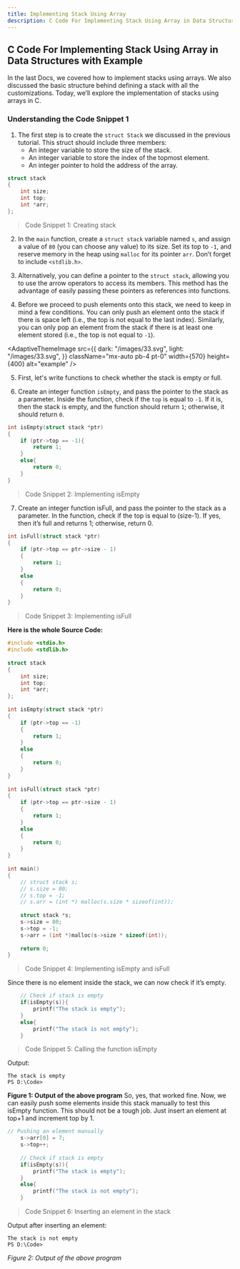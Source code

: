 ---
title: Implementing Stack Using Array
description: C Code For Implementing Stack Using Array in Data Structures.
---

## C Code For Implementing Stack Using Array in Data Structures with Example

In the last Docs, we covered how to implement stacks using arrays. We also discussed the basic structure behind defining a stack with all the customizations. Today, we’ll explore the implementation of stacks using arrays in C.

### Understanding the Code Snippet 1

1. The first step is to create the `struct Stack` we discussed in the previous tutorial. This struct should include three members:
   - An integer variable to store the size of the stack.
   - An integer variable to store the index of the topmost element.
   - An integer pointer to hold the address of the array.

```C
struct stack
{
    int size;
    int top;
    int *arr;
};
```
> Code Snippet 1: Creating stack

2. In the `main` function, create a `struct stack` variable named `s`, and assign a value of `80` (you can choose any value) to its size. Set its top to `-1`, and reserve memory in the heap using `malloc` for its pointer `arr`. Don’t forget to include `<stdlib.h>`.

3. Alternatively, you can define a pointer to the `struct stack`, allowing you to use the arrow operators to access its members. This method has the advantage of easily passing these pointers as references into functions.

4. Before we proceed to push elements onto this stack, we need to keep in mind a few conditions. You can only push an element onto the stack if there is space left (i.e., the top is not equal to the last index). Similarly, you can only pop an element from the stack if there is at least one element stored (i.e., the top is not equal to `-1`).

<AdaptiveThemeImage
  src={{
    dark: "/images/33.svg",
    light: "/images/33.svg",
  }}
  className="mx-auto pb-4 pt-0"
  width={570}
  height={400}
  alt="example"
/>

5. First, let's write functions to check whether the stack is empty or full.

6. Create an integer function `isEmpty`, and pass the pointer to the stack as a parameter. Inside the function, check if the `top` is equal to `-1`. If it is, then the stack is empty, and the function should return `1`; otherwise, it should return `0`.

```C
int isEmpty(struct stack *ptr)
{
    if (ptr->top == -1){
        return 1;
    }
    else{
        return 0;
    }
}
```

> Code Snippet 2: Implementing isEmpty

7. Create an integer function isFull, and pass the pointer to the stack as a parameter. In the function, check if the top is equal to (size-1). If yes, then it’s full and returns 1; otherwise, return 0.

```C
int isFull(struct stack *ptr)
{
    if (ptr->top == ptr->size - 1)
    {
        return 1;
    }
    else
    {
        return 0;
    }
}
```

> Code Snippet 3: Implementing isFull

**Here is the whole Source Code:**

```C
#include <stdio.h>
#include <stdlib.h>
 
struct stack
{
    int size;
    int top;
    int *arr;
};
 
int isEmpty(struct stack *ptr)
{
    if (ptr->top == -1)
    {
        return 1;
    }
    else
    {
        return 0;
    }
}
 
int isFull(struct stack *ptr)
{
    if (ptr->top == ptr->size - 1)
    {
        return 1;
    }
    else
    {
        return 0;
    }
}
 
int main()
{
    // struct stack s;
    // s.size = 80;
    // s.top = -1;
    // s.arr = (int *) malloc(s.size * sizeof(int));
 
    struct stack *s;
    s->size = 80;
    s->top = -1;
    s->arr = (int *)malloc(s->size * sizeof(int));
 
    return 0;
}
```

> Code Snippet 4: Implementing isEmpty and  isFull

Since there is no element inside the stack, we can now check if it’s empty.

```C
    // Check if stack is empty
    if(isEmpty(s)){
        printf("The stack is empty");
    }
    else{
        printf("The stack is not empty");
    }
```
> Code Snippet 5: Calling the function isEmpty

Output:
```
The stack is empty
PS D:\Code>
```

**Figure 1: Output of the above program**
So, yes, that worked fine. Now, we can easily push some elements inside this stack manually to test this isEmpty function. This should not be a tough job. Just insert an element at top+1 and increment top by 1.

```C
// Pushing an element manually
    s->arr[0] = 7;
    s->top++;
 
    // Check if stack is empty
    if(isEmpty(s)){
        printf("The stack is empty");
    }
    else{
        printf("The stack is not empty");
    }
```

> Code Snippet 6: Inserting an element in the stack

Output after inserting an element:

```
The stack is not empty
PS D:\Code>
```

*Figure 2: Output of the above program*

